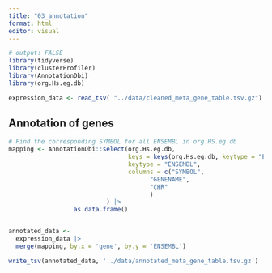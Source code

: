 ```yaml
---
title: "03_annotation"
format: html
editor: visual
---
```


```r
# output: FALSE
library(tidyverse)
library(clusterProfiler)
library(AnnotationDbi)
library(org.Hs.eg.db)
```

```r
expression_data <- read_tsv( "../data/cleaned_meta_gene_table.tsv.gz")
```

## Annotation of genes

```r
# Find the corresponding SYMBOL for all ENSEMBL in org.HS.eg.db 
mapping <- AnnotationDbi::select(org.Hs.eg.db, 
                                 keys = keys(org.Hs.eg.db, keytype = "ENSEMBL"),
                                 keytype = "ENSEMBL",
                                 columns = c("SYMBOL",
                                       "GENENAME",
                                       "CHR"
                                       )
                           ) |> 
                  as.data.frame()


annotated_data <- 
  expression_data |> 
  merge(mapping, by.x = 'gene', by.y = 'ENSEMBL')

```

```r
write_tsv(annotated_data, '../data/annotated_meta_gene_table.tsv.gz')
```
